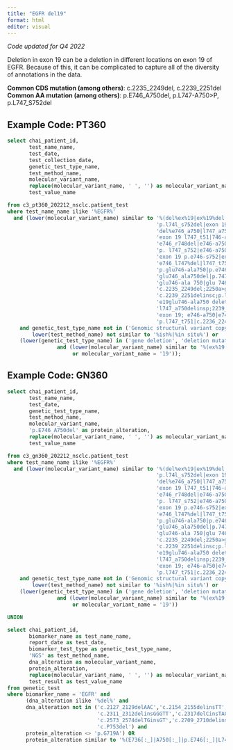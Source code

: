 ```yaml
---
title: "EGFR del19"
format: html
editor: visual
---
```


*Code updated for Q4 2022*

Deletion in exon 19 can be a deletion in different locations on exon 19 of EGFR. Because of this, it can be complicated to capture all of the diversity of annotations in the data.

**Common CDS mutation (among others)**: c.2235_2249del, c.2239_2251del <br>
**Common AA mutation (among others)**: p.E746_A750del, p.L747-A750\>P, p.L747_S752del

## Example Code: PT360

```sql
select chai_patient_id,
       test_name_name,
       test_date,
       test_collection_date,
       genetic_test_type_name,
       test_method_name,
       molecular_variant_name,
       replace(molecular_variant_name, ' ', '') as molecular_variant_name_clean,
       test_value_name

from c3_pt360_202212_nsclc.patient_test
where test_name_name ilike '%EGFR%'
  and (lower(molecular_variant_name) similar to '%(del%ex%19|ex%19%del|exon deletion 19|e746_a750|c.2236_2250delgaattaagag aagca (p.glu746_ala750del)| ' ||
                                                'p.l74l_s752del|exon 19 e746_a750|p.glu746_ala750del|del19 (p.e746_a650del)|del 19|c.2235_2249del|' ||
                                                'del%e746_a750|l747_a750>p|exon 19 p.e746_a750|e746_a750delinsv|del%19|e746_1750del|l747_p753‚àö√â¬¨√á‚àö√á¬¨¬™S|' ||
                                                'exon 19 l747_t51|746-a750|l747_t751del|e746 a750del|p.l747_p753delinss (c.2240_2257del18)|' ||
                                                'e746_r748del|e746-a750|exon 19 glu746-ala750|exon 19 c2236_2250 del|e746_a750%del|c.2235-2249del15|exon 19, l747_a750|' ||
                                                'p. l747_s752|e746-a750 del|exon 19 e746-a750|e746-a750del|p.l747_pro753delinss|del%e746_a750|s752_i759del|p.glu746_ala750del|' ||
                                                'exon 19 p.e746-s752|exon 19 p.e746_a750delelrea (c.2235_2249del15)|l747_a750>p|leu747-a1a750|exon 19 pE746_A750|c.2240_2257del|' ||
                                                'e746_l747%del|l747_t751del|c.2235_2249del|l747-a750 del|e746_l747>1p|l747_a750del/insp|p.l747_p753del lrearsp>s|' ||
                                                'p.glu746-ala750|p.e746_a70|c.2239_2248delinsc(p.l747_a750delinsp|c.2235_2249del (p. e746_a759del)|e748-a750del|glu746-ala750 deletion|' ||
                                                'glu746_ala750del|p.747-T751delins|p.glu746-ala750|c.2236_2250del|glu 746_ala750|p.l747_p753del|glu746_ser752delins|e746_a750del|' ||
                                                'glu746-ala 750|glu 746-ala 750 deletion|c.2240_2254del(p.l747_t751 del)|exon 19 ae 746-a750|e19del|exon 19%l747_t751|e19del|' ||
                                                'c.2235_2249del;2250a>g p.delglu746_ala750|exon 19, l747_t751del|exon 19 deletion (p.leu747_ala750delinspro)|e746_a750del5|' ||
                                                'c.2239_2251delinsc;p.l74-t751delinsp|exon 19 - c.2236_2250|p.l747_t751del|p.e746-t751 del/ins|L747_P753delins|2235-2249del(p.e750del)|' ||
                                                'e19glu746-ala750 deletion|p.e746_t751>a or p.e746_s752>a exon 19|exon 19 p. e746 a750|p.e746_t751delinsa|c.2239_2256deliostca(p.l747_t751del)|' ||
                                                'l747_a750delinsp;2239_2248delinsc|c.2235-2249del (p.e746-2750del)|c.2235_2249del15|c.2236_2250del;p.e746_a750d|exon 19 p.l747_a750|' ||
                                                'exon 19; e746-a750|e746-a750|p.l747-p753|exon18-p.e746_t751|p.glu746_ala750del|glu_746_ala750del|e756_a750del5|p.l747_a755del/ins|' ||
                                                'p.l747_t751|c.2236_2244delgaattga|c.2235-2249del))%'
    and genetic_test_type_name not in ('Genomic structural variant copy number','Not Recorded''Gene rearrangement','Gene amplification','Genomic Structural Variation') and
        lower(test_method_name) not similar to '%ish%|%in situ%') or
    (lower(genetic_test_type_name) in ('gene deletion', 'deletion mutation')
                and (lower(molecular_variant_name) similar to '%(ex%19|l747_t751|e746_a750|l747 exon 19|e746_t751|p.l747_t751|lrea 747-750 exon 19|exon 19,S752_I759)%'
                     or molecular_variant_name = '19'));


```

## Example Code: GN360

```sql
select chai_patient_id,
       test_name_name,
       test_date,
       genetic_test_type_name,
       test_method_name,
       molecular_variant_name,
       'p.E746_A750del' as protein_alteration,
       replace(molecular_variant_name, ' ', '') as molecular_variant_name_clean,
       test_value_name

from c3_gn360_202212_nsclc.patient_test
where test_name_name ilike '%EGFR%'
  and (lower(molecular_variant_name) similar to '%(del%ex%19|ex%19%del|exon deletion 19|e746_a750|c.2236_2250delgaattaagag aagca (p.glu746_ala750del)| ' ||
                                                'p.l74l_s752del|exon 19 e746_a750|p.glu746_ala750del|del19 (p.e746_a650del)|del 19|c.2235_2249del|' ||
                                                'del%e746_a750|l747_a750>p|exon 19 p.e746_a750|e746_a750delinsv|del%19|e746_1750del|l747_p753‚àö√â¬¨√á‚àö√á¬¨¬™S|' ||
                                                'exon 19 l747_t51|746-a750|l747_t751del|e746 a750del|p.l747_p753delinss (c.2240_2257del18)|' ||
                                                'e746_r748del|e746-a750|exon 19 glu746-ala750|exon 19 c2236_2250 del|e746_a750%del|c.2235-2249del15|exon 19, l747_a750|' ||
                                                'p. l747_s752|e746-a750 del|exon 19 e746-a750|e746-a750del|p.l747_pro753delinss|del%e746_a750|s752_i759del|p.glu746_ala750del|' ||
                                                'exon 19 p.e746-s752|exon 19 p.e746_a750delelrea (c.2235_2249del15)|l747_a750>p|leu747-a1a750|exon 19 pE746_A750|c.2240_2257del|' ||
                                                'e746_l747%del|l747_t751del|c.2235_2249del|l747-a750 del|e746_l747>1p|l747_a750del/insp|p.l747_p753del lrearsp>s|' ||
                                                'p.glu746-ala750|p.e746_a70|c.2239_2248delinsc(p.l747_a750delinsp|c.2235_2249del (p. e746_a759del)|e748-a750del|glu746-ala750 deletion|' ||
                                                'glu746_ala750del|p.747-T751delins|p.glu746-ala750|c.2236_2250del|glu 746_ala750|p.l747_p753del|glu746_ser752delins|e746_a750del|' ||
                                                'glu746-ala 750|glu 746-ala 750 deletion|c.2240_2254del(p.l747_t751 del)|exon 19 ae 746-a750|e19del|exon 19%l747_t751|e19del|' ||
                                                'c.2235_2249del;2250a>g p.delglu746_ala750|exon 19, l747_t751del|exon 19 deletion (p.leu747_ala750delinspro)|e746_a750del5|' ||
                                                'c.2239_2251delinsc;p.l74-t751delinsp|exon 19 - c.2236_2250|p.l747_t751del|p.e746-t751 del/ins|L747_P753delins|2235-2249del(p.e750del)|' ||
                                                'e19glu746-ala750 deletion|p.e746_t751>a or p.e746_s752>a exon 19|exon 19 p. e746 a750|p.e746_t751delinsa|c.2239_2256deliostca(p.l747_t751del)|' ||
                                                'l747_a750delinsp;2239_2248delinsc|c.2235-2249del (p.e746-2750del)|c.2235_2249del15|c.2236_2250del;p.e746_a750d|exon 19 p.l747_a750|' ||
                                                'exon 19; e746-a750|e746-a750|p.l747-p753|exon18-p.e746_t751|p.glu746_ala750del|glu_746_ala750del|e756_a750del5|p.l747_a755del/ins|' ||
                                                'p.l747_t751|c.2236_2244delgaattga|c.2235-2249del))%'
    and genetic_test_type_name not in ('Genomic structural variant copy number','Not Recorded''Gene rearrangement','Gene amplification','Genomic Structural Variation') and
        lower(test_method_name) not similar to '%ish%|%in situ%') or
    (lower(genetic_test_type_name) in ('gene deletion', 'deletion mutation')
                and (lower(molecular_variant_name) similar to '%(ex%19|l747_t751|e746_a750|l747 exon 19|e746_t751|p.l747_t751|lrea 747-750 exon 19|exon 19,S752_I759)%'
                     or molecular_variant_name = '19'))

UNION

select chai_patient_id,
       biomarker_name as test_name_name,
       report_date as test_date,
       biomarker_test_type as genetic_test_type_name,
       'NGS' as test_method_name,
       dna_alteration as molecular_variant_name,
       protein_alteration,
       replace(molecular_variant_name, ' ', '') as molecular_variant_name_clean,
       test_result as test_value_name
from genetic_test
where biomarker_name = 'EGFR' and
      (dna_alteration ilike '%del%' and
      dna_alteration not in ('c.2127_2129delAAC','c.2154_2155delinsTT','c.2303_2305delinsTCT','c.2317delCinsTACCCCAACCCCT','c.2303_2305delinsTCT',
                             'c.2311_2312delinsGGGTT','c.2317delCinsTACCCCAACCCCT','c.2335_2336delinsTT','c.2572_2573delinsAG','c.888_889delinsTT',
                             'c.2573_2574delTGinsGT','c.2709_2710delinsCA','c.2827_2828delinsAC','c.3158delA','c.443_444delinsCT','c.447delG','c.746_751del',
                             'c.P753del') and
      protein_alteration <> 'p.G719A') OR
      protein_alteration similar to '%(E736[:_]|A750[:_]|p.E746[:_]|L747[:_]|T751[_:]|E746del|S752[:_])%';
```
